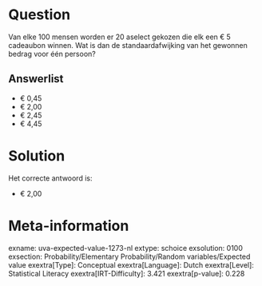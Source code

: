 Question
========

Van elke 100 mensen worden er 20 aselect gekozen die elk een € 5
cadeaubon winnen. Wat is dan de standaardafwijking van het gewonnen
bedrag voor één persoon?

Answerlist
----------

* € 0,45
* € 2,00
* € 2,45
* € 4,45

Solution
========

Het correcte antwoord is: 

* € 2,00

Meta-information
================
exname: uva-expected-value-1273-nl
extype: schoice
exsolution: 0100
exsection: Probability/Elementary Probability/Random variables/Expected value
exextra[Type]: Conceptual
exextra[Language]: Dutch
exextra[Level]: Statistical Literacy
exextra[IRT-Difficulty]: 3.421
exextra[p-value]: 0.228

